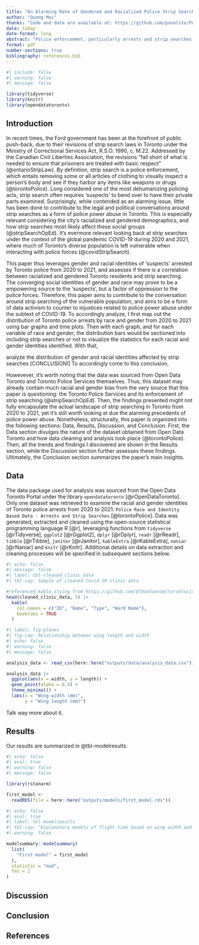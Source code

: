 ```yaml
---
title: "An Alarming Rate of Gendered and Racialized Police Strip Searches in the Toronto Municipal, 2020-2021"
author: "Quang Mai"
thanks: "Code and data are available at: https://github.com/ponolite/Police_Arrests_and_Strip_Searches/tree/main"
date: today
date-format: long
abstract: "Police enforcement, particularly arrests and strip searches, has been a topic of great contention during the COVID-19 pandemic. The question commonly raised was how certain demographics are more likely to undergo arrests and strip searches than others, and why has this skewed power dynamics been maintained for so long. Data then was gathered from Open Data Toronto to assess the correlation between strip searches and the racial and gender identities of arrested 'suspects' in the Toronto Municipal from 2020 to 2021. This analysis would enable us to rethink the modern form of policing, how it transpires in times of crisis and critically affects people of marginalized identities." 
format: pdf
number-sections: true
bibliography: references.bib
---
```



```r
#| include: false
#| warning: false
#| message: false

library(tidyverse)
library(knitr)
library(opendatatoronto)
```


## Introduction

In recent times, the Ford government has been at the forefront of public push-back, due to their revisions of strip search laws in Toronto under the Ministry of Correctional Services Act, R.S.O. 1990, c. M.22. Addressed by the Canadian Civil Liberties Association, the revisions "fall short of what is needed to ensure that prisoners are treated with basic respect" (@ontarioStripLaw). By definition, strip search is a police enforcement, which entails removing some or all articles of clothing to visually inspect a person's body and see if they harbor any items like weapons or drugs (@torontoPolice). Long considered one of the most dehumanizing policing acts, strip search often requires 'suspects' to bend over to have their private parts examined. Surprisingly, while contended as an alarming issue, little has been done to contribute to the legal and political conversations around strip searches as a form of police power abuse in Toronto. This is especially relevant considering the city's racialized and gendered demographics, and how strip searches most likely affect these social groups (@stripSearchOpEd). It's evermore relevant looking back at strip searches under the context of the global pandemic COVID-19 during 2020 and 2021, where much of Toronto's diverse population is left vulnerable when interacting with police forces (@covidStripSearch).

This paper thus leverages gender and racial identities of 'suspects' arrested by Toronto police from 2020 to 2021, and assesses if there is a correlation between racialized and gendered Toronto residents and strip searching. The converging social identities of gender and race may prove to be a empowering source to the 'suspects', but a factor of oppression to the police forces. Therefore, this paper aims to contribute to the conversation around strip searching of the vulnerable population, and aims to be a form of data activism to counter to injustices related to police power abuse under the subtext of COVID-19. To accordingly analyze, I first map out the distribution of Toronto police arrests by race and gender from 2020 to 2021 using bar graphs and time plots. Then with each graph, and for each variable of race and gender, the distribution bars would be sectioned into including strip searches or not to visualize the statistics for each racial and gender identities identified. With that,

analyze the distribution of gender and racial identities affected by strip searches [CONCLUSION!] To accordingly come to this conclusion, 

Howevever, it's worth noting that the data was sourced from Open Data Toronto and Toronto Police Services themselves. Thus, this dataset may already contain much racial and gender bias from the very source that this paper is questioning: the Toronto Police Services and its enforcement of strip searching (@stripSearchOpEd). Then, the findings presented might not fully encapsulate the actual landscape of strip searching in Toronto from 2020 to 2021, yet it's still worth looking at due the alarming precedents of police power abuse. Nonetheless, structurally, this paper is organized into the following sections: Data, Results, Discussion, and Conclusion. First, the Data section divulges the nature of the dataset obtained from Open Data Toronto and how data cleaning and analysis took place (@torontoPolice). Then, all the trends and findings I discovered are shown in the Results section, while the Discussion section further assesses these findings. Ultimately, the Conclusion section summarizes the paper's main insights.


## Data 

The data package used for analysis was sourced from the Open Data Toronto Portal under the library `opendatatoronto` [@rOpenDataToronto]. Only one dataset was retrieved to examine the racial and gender identities of Toronto police arrests from 2020 to 2021: `Police Race and Identity Based Data - Arrests and Strip Searches` [@torontoPolice]. Data was generated, extracted and cleaned using the open-source statistical programming language R [@r], leveraging functions from `tidyverse` [@rTidyverse], `ggplot2` [@rGgplot2], `dplyr` [@rDplyr], `readr` [@rReadr], `tibble` [@rTibble], `janitor` [@rJanitor], `kableExtra` [@rKableExtra], `naniar` [@rNaniar] and `knitr` [@rKnitr]. Additional details on data extraction and cleaning processes will be specified in subsequent sections below.

```r
#| echo: false
#| message: false
#| label: tbl-cleaned_clinic_data
#| tbl-cap: Sample of cleaned Covid-19 clinic data

#referenced kable stying from https://github.com/EthanSansom/torontocitytrees/blob/main/outputs/paper/paper.Rmd
head(cleaned_clinic_data, 5) |>
  kable(
    col.names = c("ID", "Name", "Type", "Ward Name"),
    booktabs = TRUE
  )
```



```r
#| label: fig-planes
#| fig-cap: Relationship between wing length and width
#| echo: false
#| warning: false
#| message: false

analysis_data <- read_csv(here::here("outputs/data/analysis_data.csv"))

analysis_data |> 
  ggplot(aes(x = width, y = length)) +
  geom_point(alpha = 0.8) +
  theme_minimal() +
  labs(x = "Wing width (mm)",
       y = "Wing length (mm)")
```

Talk way more about it. 


## Results

Our results are summarized in @tbl-modelresults.

```r
#| echo: false
#| eval: true
#| warning: false
#| message: false

library(rstanarm)

first_model <-
  readRDS(file = here::here("outputs/models/first_model.rds"))
```

```r
#| echo: false
#| eval: true
#| label: tbl-modelresults
#| tbl-cap: "Explanatory models of flight time based on wing width and wing length"
#| warning: false

modelsummary::modelsummary(
  list(
    "First model" = first_model
  ),
  statistic = "mad",
  fmt = 2
)
```



## Discussion


## Conclusion



\newpage

## References





